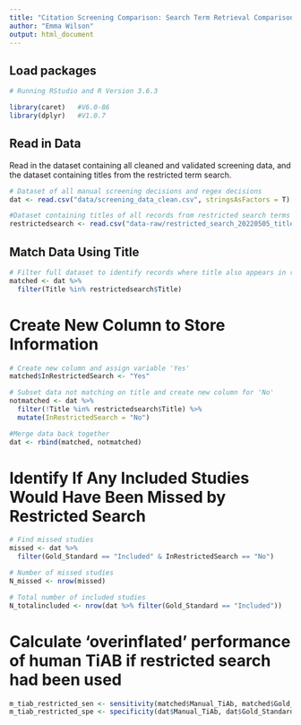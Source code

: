 ```yaml
---
title: "Citation Screening Comparison: Search Term Retrieval Comparison"
author: "Emma Wilson"
output: html_document
---
```


## Load packages

```r
# Running RStudio and R Version 3.6.3

library(caret)   #V6.0-86
library(dplyr)   #V1.0.7
```

## Read in Data

Read in the dataset containing all cleaned and validated screening data, and the dataset containing titles from the restricted term search.

```r
# Dataset of all manual screening decisions and regex decisions
dat <- read.csv("data/screening_data_clean.csv", stringsAsFactors = T)

#Dataset containing titles of all records from restricted search terms
restrictedsearch <- read.csv("data-raw/restricted_search_20220505_titles.csv", stringsAsFactors = F)
```

## Match Data Using Title

```r
# Filter full dataset to identify records where title also appears in restricted terms search
matched <- dat %>%
  filter(Title %in% restrictedsearch$Title)
```

# Create New Column to Store Information

```r
# Create new column and assign variable 'Yes'
matched$InRestrictedSearch <- "Yes"

# Subset data not matching on title and create new column for 'No'
notmatched <- dat %>%
  filter(!Title %in% restrictedsearch$Title) %>%
  mutate(InRestrictedSearch = "No")

#Merge data back together
dat <- rbind(matched, notmatched)
```

# Identify If Any Included Studies Would Have Been Missed by Restricted Search

```r
# Find missed studies
missed <- dat %>%
  filter(Gold_Standard == "Included" & InRestrictedSearch == "No")

# Number of missed studies
N_missed <- nrow(missed)

# Total number of included studies
N_totalincluded <- nrow(dat %>% filter(Gold_Standard == "Included"))
```

# Calculate 'overinflated' performance of human TiAB if restricted search had been used 

```r
m_tiab_restricted_sen <- sensitivity(matched$Manual_TiAb, matched$Gold_Standard, positive = "Included")
m_tiab_restricted_spe <- specificity(dat$Manual_TiAb, dat$Gold_Standard, negative = "Excluded")
```

